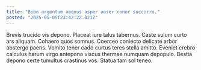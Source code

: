 ```yaml
---
title: "Bibo argentum aequus asper anser conor succurro."
posted: "2025-05-05T23:42:22.021Z"
---
```


Brevis trucido vis depono. Placeat iure talus tabernus. Caste sulum curto ars aliquam.
Cohaero quos somnus. Coerceo coniecto delicate arbor abstergo paens. Vomito tener cado curtus teres stella amitto.
Eveniet crebro calculus harum virgo antepono viscus thermae numquam depopulo. Bestia depono certe tumultus crastinus vos. Statua tam sol teneo.
